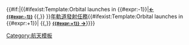 {{#if:{{{1|}}}|{{#ifexist:Template:Orbital launches in {{#expr:{{{1}}}-1}}|'''[[Template:Orbital launches in {{#expr:{{{1}}}-1}}|← <small>{{#expr:{{{1}}}-1}}</small>]]'''&nbsp;{{,}}&nbsp;}}[[{{{1}}} in spaceflight|<span class="dtstart">{{{1}}}<span class="vevent"><span class="summary">年軌道發射任務</span></span></span>]]{{#ifexist:Template:Orbital launches in {{#expr:{{{1}}}+1}}|&nbsp;{{,}}&nbsp;'''[[Template:Orbital launches in {{#expr:{{{1}}}+1}}|<small>{{#expr:{{{1}}}+1}}</small> →]]'''}}}}<noinclude>
[[Category:航天模板]]
</noinclude>